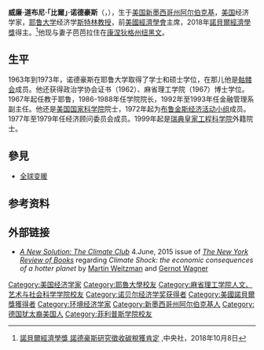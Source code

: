 {{noteTA|G1=PP}}
{{Infobox economist
| name             = 威廉·諾德豪斯{{Nobel icon|2018年诺贝尔经济学奖|诺贝尔经济学奖}}<br/>William Nordhaus
| school_tradition =
| image            = William Nordhaus EM1B6043 (46234132921).jpg
| image_size       =
| caption          =
| birth_date       = {{Birth date and age|1941|05|31}}
| birth_place      = {{USA}}[[新墨西哥州|新墨西哥州]][[阿布奎基|阿布奎基]]
| death_date       =
| death_place      =
| nationality      = {{USA}}
| institution      = [[耶魯大學|耶魯大學]]
| field            = [[環境經濟學|環境經濟學]]
| alma_mater       = [[耶魯大學|耶魯大學]]<br>[[巴黎政治学院|巴黎政治学院]]<br>[[麻省理工學院|麻省理工學院]]
| doctoral_advisor = [[勞勃·梭羅|勞勃·梭羅]]<ref>{{Cite web |url=http://library.mit.edu/F/UXFX6KBF1AM54N11IRBBV1MCAFIA3254Y13U28E6VJR9QTEEJG-04333?func=find-acc&acc_sequence=002863929 |title=A theory of endogenous technological change. |access-date=2018-10-08 |archive-date=2020-09-14 |archive-url=https://web.archive.org/web/20200914231428/http://library.mit.edu/F/UXFX6KBF1AM54N11IRBBV1MCAFIA3254Y13U28E6VJR9QTEEJG-04333?func=find-acc&acc_sequence=002863929 }}</ref>
| academic_advisors =
| doctoral_students = 
| notable_students =
| influences       = [[保羅·薩繆爾森|保羅·薩繆爾森]]<br>[[詹姆士·托賓|詹姆士·托賓]]
| influenced       =
| contributions    =
| awards           = {{link-en|BBVA基金會知識前沿獎|BBVA Foundation Frontiers of Knowledge Award}}（2017）<ref name="bbva prize">{{Cite web 
 | title = William Nordhaus, the father of climate change economics, wins the BBVA Foundation Frontiers of Knowledge Award 
 | url = https://www.prnewswire.com/news-releases/william-nordhaus-the-father-of-climate-change-economics-wins-the-bbva-foundation-frontiers-of-knowledge-award-300580057.html 
 | publisher = [[PR_Newswire|PR Newswire]] 
 | date = 9 January 2018 
 | accessdate = 10 January 2018 
 | archive-date = 2020-11-09 
 | archive-url = https://web.archive.org/web/20201109011626/https://www.prnewswire.com/news-releases/william-nordhaus-the-father-of-climate-change-economics-wins-the-bbva-foundation-frontiers-of-knowledge-award-300580057.html 
 | dead-url = no 
 }}</ref><br/>[[諾貝爾經濟學獎|諾貝爾經濟學獎]]（2018）
| signature        = <!-- file name only -->
| repec_prefix = e | repec_id = pno115
}}

'''威廉·道布尼·「比爾」·诺德豪斯'''（{{lang-en|William Dawbney "Bill" Nordhaus}}，{{bd|1941年|5月31日|||}}），生于[[美国|美国]][[新墨西哥州|新墨西哥州]][[阿尔伯克基|阿尔伯克基]]，[[美国|美国]]经济学家，[[耶鲁大学|耶鲁大学]]经济学[[斯特林教席|斯特林教授]]，前[[美國經濟學會|美國經濟學會]]主席，2018年[[諾貝爾經濟學獎|諾貝爾經濟學獎]]得主。<ref>[http://www.cna.com.tw/news/firstnews/201810080345.aspx 諾貝爾經濟學獎 諾德豪斯研究徵收碳稅獲肯定] {{Wayback|url=http://www.cna.com.tw/news/firstnews/201810080345.aspx |date=20200601233510 }},中央社，2018年10月8日</ref>他现与妻子芭芭拉住在[[康涅狄格州|康涅狄格州]][[纽黑文|纽黑文]]。

==生平==
1963年到1973年，诺德豪斯在耶鲁大学取得了学士和硕士学位，在那儿他是[[骷髅会|骷髅会]]成员。他还获得政治学协会证书（1962）、麻省理工学院（1967）博士学位。1967年起任教于耶鲁，1986-1988年任学院院长，1992年至1993年任金融管理系副主任。他还是[[美国国家科学院|美国国家科学院]]院士，1972年起为[[布鲁金斯学会|布鲁金斯经济活动小组]]成员。1977年至1979年任经济顾问委员会成员。1999年起是[[瑞典皇家工程科学院|瑞典皇家工程科学院]]外籍院士。

== 參見 ==
*[[全球变暖|全球变暖]]

== 参考资料 ==
{{reflist}}

== 外部链接 ==
*''[http://www.nybooks.com/articles/archives/2015/jun/04/new-solution-climate-club/ A New Solution: The Climate Club] {{Wayback|url=http://www.nybooks.com/articles/archives/2015/jun/04/new-solution-climate-club/ |date=20151114195131 }}'' 4.June, 2015 issue of ''[[The_New_York_Review_of_Books|The New York Review of Books]]'' regarding ''Climate Shock: the economic consequences of a hotter planet'' by [[Martin_Weitzman|Martin Weitzman]] and [[Gernot_Wagner|Gernot Wagner]]

{{2018年诺贝尔奖获得者}}
{{诺贝尔经济学奖获得者}}

{{Authority control}}
{{DEFAULTSORT:Nordhaus, William}}
[[Category:美国经济学家|Category:美国经济学家]]
[[Category:耶魯大學校友|Category:耶魯大學校友]]
[[Category:麻省理工学院人文、艺术与社会科学学院校友|Category:麻省理工学院人文、艺术与社会科学学院校友]]
[[Category:诺贝尔经济学奖获得者|Category:诺贝尔经济学奖获得者]]
[[Category:美國諾貝爾獎獲得者|Category:美國諾貝爾獎獲得者]]
[[Category:环境经济学家|Category:环境经济学家]]
[[Category:新墨西哥州阿尔伯克基人|Category:新墨西哥州阿尔伯克基人]]
[[Category:德国犹太裔美国人|Category:德国犹太裔美国人]]
[[Category:菲利普斯学院校友|Category:菲利普斯学院校友]]
